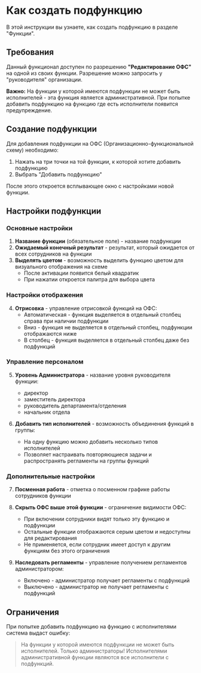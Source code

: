 # Как создать подфункцию

В этой инструкции вы узнаете, как создать подфункцию в разделе "Функции".

## Требования

Данный функционал доступен по разрешению **"Редактирование ОФС"** на одной из
своих функции. Разрешение можно запросить у "руководителя" организации.

**Важно:** На функции у которой имеются подфункции не может быть исполнителей -
эта функция является административной. При попытке добавить подфункцию на
функцию где есть исполнители появится предупреждение.

## Создание подфункции

Для добавления подфункции на ОФС (Организационно-функциональной схему)
необходимо:

1. Нажать на три точки на той функции, к которой хотите добавить подфункцию
2. Выбрать "Добавить подфункцию"

После этого откроется всплывающее окно с настройками новой функции.

## Настройки подфункции

### Основные настройки

1. **Название функции** (обязательное поле) - название подфункции
2. **Ожидаемый конечный результат** - результат, который ожидается от всех
   сотрудников на функции
3. **Выделять цветом** - возможность выделить функцию цветом для визуального
   отображения на схеме
   - После активации появится белый квадратик
   - При нажатии откроется палитра для выбора цвета

### Настройки отображения

4. **Отрисовка** - управление отрисовкой функций на ОФС:
   - Автоматическая - функция выделяется в отдельный столбец справа при наличии
     подфункции
   - Вниз - функция не выделяется в отдельный столбец, подфункции отображаются
     ниже
   - В столбец - функция выделяется в отдельный столбец даже без подфункций

### Управление персоналом

5. **Уровень Администратора** - название уровня руководителя функции:

   - директор
   - заместитель директора
   - руководитель департамента/отделения
   - начальник отдела

6. **Добавить тип исполнителей** - возможность объединения функций в группы:
   - На одну функцию можно добавить несколько типов исполнителей
   - Позволяет настраивать повторяющиеся задачи и распространять регламенты на
     группы функций

### Дополнительные настройки

7. **Посменная работа** - отметка о посменном графике работы сотрудников функции

8. **Скрыть ОФС выше этой функции** - ограничение видимости ОФС:

   - При включении сотрудники видят только эту функцию и подфункции
   - Остальные функции отображаются серым цветом и недоступны для редактирования
   - Не применяется, если сотрудник имеет доступ к другим функциям без этого
     ограничения

9. **Наследовать регламенты** - управление получением регламентов
   администратором:
   - Включено - администратор получает регламенты с подфункций
   - Выключено - администратор не получает регламенты с подфункций

## Ограничения

При попытке добавить подфункцию на функцию с исполнителями система выдаст
ошибку:

> На функции у которой имеются подфункции не может быть исполнителей. Только
> администраторы! Исполнителями административной функции являются все
> исполнители с подфункций.
